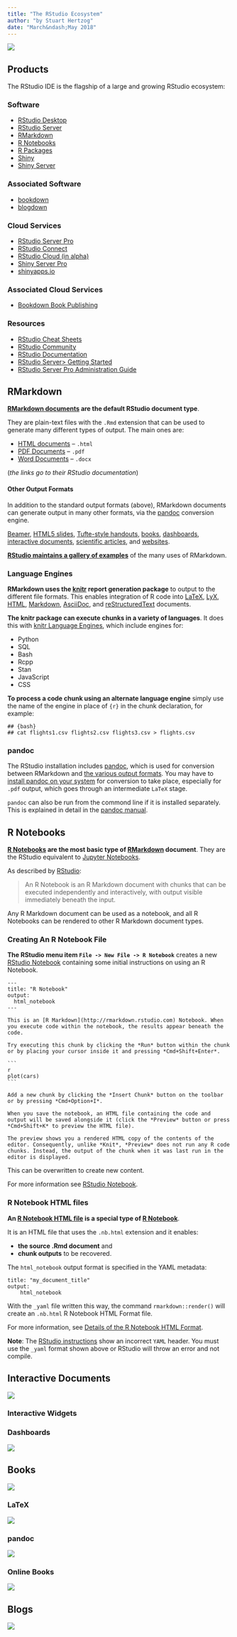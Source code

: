```yaml
---
title: "The RStudio Ecosystem"
author: "by Stuart Hertzog"
date: "March&ndash;May 2018"
---
```


<script>
    $(document).ready(function() {
      $items = $('div#TOC li');
      $items.each(function(idx) {
        num_ul = $(this).parentsUntil('#TOC').length;
        $(this).css({'text-indent': num_ul * 10, 'padding-left': 0});
      });

    });
</script>

![](images/RStudio_full_logo.png)

## Products

The RStudio IDE is the flagship of a large and growing RStudio ecosystem:

### Software

* [RStudio Desktop](https://www.rstudio.com/products/rstudio/#Desktop)
* [RStudio Server](https://www.rstudio.com/products/rstudio/#Server)
* [RMarkdown](https://rmarkdown.rstudio.com/)
* [R Notebooks](https://rmarkdown.rstudio.com/r_notebooks.html)
* [R Packages](https://www.rstudio.com/products/rpackages/)
* [Shiny](https://www.rstudio.com/products/shiny/)
* [Shiny Server](https://www.rstudio.com/products/shiny/shiny-server2/)

### Associated Software

* [bookdown](https://bookdown.org/yihui/bookdown/)
* [blogdown](https://bookdown.org/yihui/blogdown/)

### Cloud Services

* [RStudio Server Pro](https://www.rstudio.com/products/rstudio-server-pro/)
* [RStudio Connect](https://www.rstudio.com/products/connect/)
* [RStudio Cloud (in alpha)](https://rstudio.cloud/)
* [Shiny Server Pro](https://www.rstudio.com/products/shiny-server-pro/)
* [shinyapps.io](https://www.rstudio.com/products/shinyapps/)

### Associated Cloud Services

* [Bookdown Book Publishing](https://bookdown.org/)

### Resources

* [RStudio Cheat Sheets](https://www.rstudio.com/resources/cheatsheets/)
* [RStudio Community](https://community.rstudio.com/)
* [RStudio Documentation](https://support.rstudio.com/hc/en-us/categories/200035113-Documentation)
* [RStudio Server> Getting Started](https://support.rstudio.com/hc/en-us/articles/234653607-Getting-Started-with-RStudio-Server)
* [RStudio Server Pro Administration Guide](http://docs.rstudio.com/ide/server-pro/)

## RMarkdown

**[RMarkdown documents](https://rmarkdown.rstudio.com/) are the default RStudio document type**.

They are plain-text files with the `.Rmd` extension that can be used to generate many different types of output. The main ones are:

* [HTML documents](https://rmarkdown.rstudio.com/html_document_format.html) -- `.html`
* [PDF Documents](https://rmarkdown.rstudio.com/pdf_document_format.html) -- `.pdf`
* [Word Documents](https://rmarkdown.rstudio.com/word_document_format.html) -- `.docx`

(_the links go to their RStudio documentation_)

#### Other Output Formats

In addition to the standard output formats (above), RMarkdown documents can generate output in many other formats, via the [pandoc](#pandoc) conversion engine.

[Beamer](https://rmarkdown.rstudio.com/beamer_presentation_format.html), [HTML5 slides](https://rmarkdown.rstudio.com/ioslides_presentation_format.html), [Tufte-style handouts](https://rmarkdown.rstudio.com/tufte_handout_format.html), [books](https://bookdown.org/yihui/bookdown/), [dashboards](https://rmarkdown.rstudio.com/flexdashboard/), [interactive documents](https://rmarkdown.rstudio.com/authoring_shiny.html), [scientific articles](https://github.com/rstudio/rticles), and [websites](https://rmarkdown.rstudio.com/rmarkdown_websites.html).

[**RStudio maintains a gallery of examples**](https://rmarkdown.rstudio.com/gallery.html) of the many uses of RMarkdown.

### Language Engines

**RMarkdown uses the [knitr](https://yihui.name/knitr/) report generation package** to output to the different file formats. This enables integration of R code into [LaTeX](https://en.wikipedia.org/wiki/LaTeX), [LyX](https://en.wikipedia.org/wiki/LyX), [HTML](https://en.wikipedia.org/wiki/HTML), [Markdown](https://en.wikipedia.org/wiki/Markdown), [AsciiDoc](https://en.wikipedia.org/wiki/AsciiDoc), and [reStructuredText](https://en.wikipedia.org/wiki/ReStructuredText) documents.

**The knitr package can execute chunks in a variety of languages**. It does this with [knitr Language Engines](https://rmarkdown.rstudio.com/authoring_knitr_engines.html), which include engines for:

* Python
* SQL
* Bash
* Rcpp
* Stan
* JavaScript
* CSS

**To process a code chunk using an alternate language engine** simply use the name of the engine in place of `{r}` in the chunk declaration, for example:

```
## {bash}
## cat flights1.csv flights2.csv flights3.csv > flights.csv
```

### pandoc

The RStudio installation includes [pandoc](http://pandoc.org/), which is used for conversion between RMarkdown and [the various output formats](#other-output-formats). You may have to [install pandoc on your system](http://pandoc.org/installing.html) for conversion to take place, especially for `.pdf` output, which goes through an intermediate `LaTeX` stage.

`pandoc` can also be run from the commond line if it is installed separately. This is explained in detail in the [pandoc manual](http://pandoc.org/MANUAL.html).

## R Notebooks

**[R Notebooks](https://rmarkdown.rstudio.com/r_notebooks.html) are the most basic type of [RMarkdown](#rmarkdown) document**. They are the RStudio equivalent to [Jupyter Notebooks](https://jupyter.org/).

As described by [RStudio](https://rmarkdown.rstudio.com/r_notebooks.html):

> An R Notebook is an R Markdown document with chunks that can be executed independently and interactively, with output visible immediately beneath the input.

Any R Markdown document can be used as a notebook, and all R Notebooks can be rendered to other R Markdown document types.

### Creating An R Notebook File

**The RStudio menu item `File -> New File -> R Notebook`** creates a new [RStudio Notebook](https://rmarkdown.rstudio.com/r_notebooks.html) containing some initial instructions on using an R Notebook.

````
---
title: "R Notebook"
output:
  html_notebook
---

This is an [R Markdown](http://rmarkdown.rstudio.com) Notebook. When you execute code within the notebook, the results appear beneath the code. 

Try executing this chunk by clicking the *Run* button within the chunk or by placing your cursor inside it and pressing *Cmd+Shift+Enter*. 

```
{r}
plot(cars)
```

Add a new chunk by clicking the *Insert Chunk* button on the toolbar or by pressing *Cmd+Option+I*.

When you save the notebook, an HTML file containing the code and output will be saved alongside it (click the *Preview* button or press *Cmd+Shift+K* to preview the HTML file). 

The preview shows you a rendered HTML copy of the contents of the editor. Consequently, unlike *Knit*, *Preview* does not run any R code chunks. Instead, the output of the chunk when it was last run in the editor is displayed.

````

This can be overwritten to create new content.

For more information see [RStudio Notebook](https://rmarkdown.rstudio.com/r_notebooks.html).

### R Notebook HTML files

**An [R Notebook HTML file](https://rmarkdown.rstudio.com/r_notebook_format.html) is a special type of [R Notebook](#r-notebook)**.

It is an HTML file that uses the `.nb.html` extension and it enables:

* **the source .Rmd document** and
* **chunk outputs** to be recovered.

The `html_notebook` output format is specified in the YAML metadata:

```
title: "my_document_title"
output:
    html_notebook
```

With the `_yaml` file written this way, the command `rmarkdown::render()` will create an `.nb.html` R Notebook HTML Format file.

For more information, see [Details of the R Notebook HTML Format](https://rmarkdown.rstudio.com/r_notebook_format.html).

**Note**: The [RStudio instructions](https://rmarkdown.rstudio.com/r_notebook_format.html#generating-r-notebooks-with-custom-output) show an incorrect `YAML` header. You must use the `_yaml` format shown above or RStudio will throw an error and not compile.

## Interactive Documents

![](images/uc_bar450.png)

### Interactive Widgets

### Dashboards

![](images/uc_bar450.png)

## Books

![](images/uc_bar450.png)

### LaTeX

![](images/uc_bar450.png)

### pandoc

![](images/uc_bar450.png)

### Online Books

![](images/uc_bar450.png)

## Blogs

![](images/uc_bar450.png)

